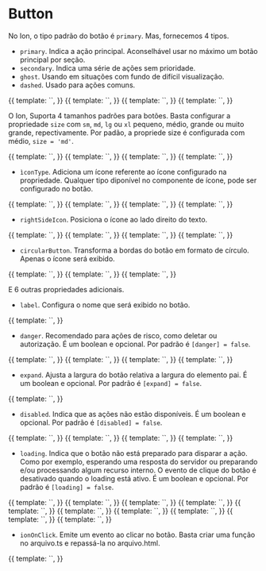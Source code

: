 
<Meta title="Ion/Buttons/button" component={ButtonComponent} />

# Button

No Ion, o tipo padrão do botão é `primary`. Mas, fornecemos 4 tipos.

- `primary`. Indica a ação principal. Aconselhável usar no máximo um botão principal por seção.
- `secondary`. Indica uma série de ações sem prioridade.
- `ghost`. Usando em situações com fundo de difícil visualização.
- `dashed`. Usado para ações comuns.

<Canvas>
  <Story
    name="type: primary"
    decorators={[
      moduleMetadata({
        declarations: [ButtonComponent, BadgeComponent],
        imports: [CommonModule, DropdownModule],
      }),
    ]}
  >
    {{
      template: `<ion-button label="Primary"></ion-button>`,
    }}
  </Story>
  <Story
    name="type: secondary"
    decorators={[
      moduleMetadata({
        declarations: [ButtonComponent, BadgeComponent],
        imports: [CommonModule, DropdownModule],
      }),
    ]}
  >
    {{
      template: `<ion-button label="Secondary" type="secondary"></ion-button>`,
    }}
  </Story>
  <Story
    name="type: ghost"
    decorators={[
      moduleMetadata({
        declarations: [ButtonComponent, BadgeComponent],
        imports: [CommonModule, DropdownModule],
      }),
    ]}
  >
    {{
      template: `<ion-button label="Ghost" type="ghost"></ion-button>`,
    }}
  </Story>
  <Story
    name="type: dashed"
    decorators={[
      moduleMetadata({
        declarations: [ButtonComponent, BadgeComponent],
        imports: [CommonModule, DropdownModule],
      }),
    ]}
  >
    {{
      template: `<ion-button label="Dashed" type="dashed"></ion-button>`,
    }}
  </Story>
</Canvas>

O Ion, Suporta 4 tamanhos padrões para botões. Basta configurar a propriedade `size` com `sm`, `md`, `lg` ou `xl` pequeno, médio, grande ou muito grande, repectivamente. Por padão, a propriede size é configurada com médio, `size = 'md'`.

<Canvas>
  <Story
    name="size: sm"
    decorators={[
      moduleMetadata({
        declarations: [ButtonComponent, BadgeComponent],
        imports: [CommonModule, DropdownModule],
      }),
    ]}
  >
    {{
      template: `<ion-button label="Small" size="sm"></ion-button>`,
    }}
  </Story>
  <Story
    name="size: md"
    decorators={[
      moduleMetadata({
        declarations: [ButtonComponent, BadgeComponent],
        imports: [CommonModule, DropdownModule],
      }),
    ]}
  >
    {{
      template: `<ion-button label="Medium"></ion-button>`,
    }}
  </Story>
  <Story
    name="size: lg"
    decorators={[
      moduleMetadata({
        declarations: [ButtonComponent, BadgeComponent],
        imports: [CommonModule, DropdownModule],
      }),
    ]}
  >
    {{
      template: `<ion-button label="Large" size="lg"></ion-button>`,
    }}
  </Story>
  <Story
    name="type: xl"
    decorators={[
      moduleMetadata({
        declarations: [ButtonComponent, BadgeComponent],
        imports: [CommonModule, DropdownModule],
      }),
    ]}
  >
    {{
      template: `<ion-button label="Extra-large" size="xl"></ion-button>`,
    }}
  </Story>
</Canvas>

- `ìconType`. Adiciona um ícone referente ao ícone configurado na propriedade. Qualquer tipo diponível no componente de ícone, pode ser configurado no botão.

<Canvas>
  <Story
    name="icontype"
    decorators={[
      moduleMetadata({
        declarations: [ButtonComponent, BadgeComponent],
        imports: [CommonModule, DropdownModule],
      }),
    ]}
  >
    {{
      template: `<ion-button iconType="pencil" tooltip="pencil" size="sm"></ion-button>`,
    }}
  </Story>
  <Story
    name="icontype in danger"
    decorators={[
      moduleMetadata({
        declarations: [ButtonComponent, BadgeComponent],
        imports: [CommonModule, DropdownModule],
      }),
    ]}
  >
    {{
      template: `<ion-button iconType="pencil" [danger]="true" tooltip="danger pencil" size="md"></ion-button>`,
    }}
  </Story>
  <Story
    name="iconetype: trash"
    decorators={[
      moduleMetadata({
        declarations: [ButtonComponent, BadgeComponent],
        imports: [CommonModule, DropdownModule],
      }),
    ]}
  >
    {{
      template: `<ion-button label="Deletar" iconType="trash" size="lg"></ion-button>`,
    }}
  </Story>
  <Story
    name="iconetype: trash danger"
    decorators={[
      moduleMetadata({
        declarations: [ButtonComponent, BadgeComponent],
        imports: [CommonModule, DropdownModule],
      }),
    ]}
  >
    {{
      template: `<ion-button label="Deletar" iconType="trash" [danger]="true" size="xl"></ion-button>`,
    }}
  </Story>
</Canvas>

- `rightSideIcon`. Posiciona o ícone ao lado direito do texto.

<Canvas>
  <Story
    name="rightSideIcon"
    decorators={[
      moduleMetadata({
        declarations: [ButtonComponent, BadgeComponent],
        imports: [CommonModule, DropdownModule],
      }),
    ]}
  >
    {{
      template: `<ion-button label="Editar" iconType="pencil" [rightSideIcon]="true"></ion-button>`,
    }}
  </Story>
  <Story
    name="rightSideIcon: trash danger"
    decorators={[
      moduleMetadata({
        declarations: [ButtonComponent, BadgeComponent],
        imports: [CommonModule, DropdownModule],
      }),
    ]}
  >
    {{
      template: `<ion-button label="Deletar" iconType="trash" [danger]="true" [rightSideIcon]="true"></ion-button>`,
    }}
  </Story>
</Canvas>

<Canvas>
  <Story
    name="with dropdown"
    decorators={[
      moduleMetadata({
        declarations: [ButtonComponent, BadgeComponent],
        imports: [CommonModule, DropdownModule],
      }),
    ]}
  >
    {{
      template: `<ion-button label="Primary" [options]="[{ label: 'option 1' }, {label: 'option 2'}]"></ion-button>`,
    }}
  </Story>
  <Story
    name="with dropdown : multiple choices"
    decorators={[
      moduleMetadata({
        declarations: [ButtonComponent, BadgeComponent],
        imports: [CommonModule, DropdownModule],
      }),
    ]}
  >
    {{
      template: `<ion-button label="Primary" [options]="[{ label: 'option 1' }, {label: 'option 2'}]" multiple="true"></ion-button>`,
    }}
  </Story>
</Canvas>

- `circularButton`. Transforma a bordas do botão em formato de círculo. Apenas o ícone será exibido.

<Canvas>
  <Story
    name="circularButton"
    decorators={[
      moduleMetadata({
        declarations: [ButtonComponent, BadgeComponent],
        imports: [CommonModule, DropdownModule],
      }),
    ]}
  >
    {{
      template: `<ion-button label="Editar" iconType="pencil" tooltip="pencil" [circularButton]="true"></ion-button>`,
    }}
  </Story>
  <Story
    name="circularButton: trash danger"
    decorators={[
      moduleMetadata({
        declarations: [ButtonComponent, BadgeComponent],
        imports: [CommonModule, DropdownModule],
      }),
    ]}
  >
    {{
      template: `<ion-button label="Deletar" iconType="trash" tooltip="trash" [danger]="true" [circularButton]="true"></ion-button>`,
    }}
  </Story>
  <Story
    name="circularButton: trash ghost"
    decorators={[
      moduleMetadata({
        declarations: [ButtonComponent, IonIconComponent],
        imports: [CommonModule],
      }),
    ]}
  >
    {{
      template: `<ion-button label="Deletar" iconType="close" type="ghost" [circularButton]="true"></ion-button>`,
    }}
  </Story>
</Canvas>

E 6 outras propriedades adicionais.

- `label`. Configura o nome que será exibido no botão.

<Canvas>
  <Story
    name="label: name button"
    decorators={[
      moduleMetadata({
        declarations: [ButtonComponent, BadgeComponent],
        imports: [CommonModule, DropdownModule],
      }),
    ]}
  >
    {{
      template: `<ion-button label="Nome do botão"></ion-button>`,
    }}
  </Story>
</Canvas>

- `danger`. Recomendado para ações de risco, como deletar ou autorização. É um boolean e opcional. Por padrão é `[danger] = false`.

<Canvas>
  <Story
    name="danger in primary button"
    decorators={[
      moduleMetadata({
        declarations: [ButtonComponent, BadgeComponent],
        imports: [CommonModule, DropdownModule],
      }),
    ]}
  >
    {{
      template: `<ion-button label="Primary" [danger]=true></ion-button>`,
    }}
  </Story>
  <Story
    name="danger in secondary button"
    decorators={[
      moduleMetadata({
        declarations: [ButtonComponent, BadgeComponent],
        imports: [CommonModule, DropdownModule],
      }),
    ]}
  >
    {{
      template: `<ion-button label="Secondary" type="secondary" [danger]=true></ion-button>`,
    }}
  </Story>
  <Story
    name="danger in ghost button"
    decorators={[
      moduleMetadata({
        declarations: [ButtonComponent, BadgeComponent],
        imports: [CommonModule, DropdownModule],
      }),
    ]}
  >
    {{
      template: `<ion-button label="Ghost" type="ghost" [danger]=true></ion-button>`,
    }}
  </Story>
  <Story
    name="danger in dashed button"
    decorators={[
      moduleMetadata({
        declarations: [ButtonComponent, BadgeComponent],
        imports: [CommonModule, DropdownModule],
      }),
    ]}
  >
    {{
      template: `<ion-button label="Dashed" type="dashed" [danger]=true></ion-button>`,
    }}
  </Story>
</Canvas>

- `expand`. Ajusta a largura do botão relativa a largura do elemento pai. É um boolean e opcional. Por padrão é `[expand] = false`.

<Canvas>
  <Story
    name="expand: true"
    decorators={[
      moduleMetadata({
        declarations: [ButtonComponent, BadgeComponent],
        imports: [CommonModule, DropdownModule],
      }),
    ]}
  >
    {{
      template: `<ion-button label="Primary" [expand]=true></ion-button>`,
    }}
  </Story>
</Canvas>

- `disabled`. Indica que as ações não estão disponíveis. É um boolean e opcional. Por padrão é `[disabled] = false`.

<Canvas>
  <Story
    name="disabled in primary button"
    decorators={[
      moduleMetadata({
        declarations: [ButtonComponent, BadgeComponent],
        imports: [CommonModule, DropdownModule],
      }),
    ]}
  >
    {{
      template: `<ion-button label="Primary" [disabled]=true></ion-button>`,
    }}
  </Story>
  <Story
    name="disabled in secondary button"
    decorators={[
      moduleMetadata({
        declarations: [ButtonComponent, BadgeComponent],
        imports: [CommonModule, DropdownModule],
      }),
    ]}
  >
    {{
      template: `<ion-button label="Secondary" type="secondary" [disabled]=true></ion-button>`,
    }}
  </Story>
  <Story
    name="disabled in ghost button"
    decorators={[
      moduleMetadata({
        declarations: [ButtonComponent, BadgeComponent],
        imports: [CommonModule, DropdownModule],
      }),
    ]}
  >
    {{
      template: `<ion-button label="Ghost" type="ghost" [disabled]=true></ion-button>`,
    }}
  </Story>
  <Story
    name="disabled in dashed button"
    decorators={[
      moduleMetadata({
        declarations: [ButtonComponent, BadgeComponent],
        imports: [CommonModule, DropdownModule],
      }),
    ]}
  >
    {{
      template: `<ion-button label="Dashed" type="dashed" [disabled]=true></ion-button>`,
    }}
  </Story>
</Canvas>

- `loading`. Indica que o botão não está preparado para disparar a ação. Como por exemplo, esperando uma resposta do servidor ou preparando e/ou processando algum recurso interno. O evento de clique do botão é desativado quando o loading está ativo. É um boolean e opcional. Por padrão é `[loading] = false`.

<Canvas>
  <Story
    name="Loading in primary button"
    decorators={[
      moduleMetadata({
        declarations: [ButtonComponent, BadgeComponent],
        imports: [CommonModule, DropdownModule],
      }),
    ]}
  >
    {{
      template: `<ion-button label="Primary" [loading]="true"></ion-button>`,
    }}
  </Story>
  <Story
    name="Loading in secondary button"
    decorators={[
      moduleMetadata({
        declarations: [ButtonComponent, BadgeComponent],
        imports: [CommonModule, DropdownModule],
      }),
    ]}
  >
    {{
      template: `<ion-button label="Secondary" type="secondary" [loading]="true"></ion-button>`,
    }}
  </Story>
  <Story
    name="Loading in ghost button"
    decorators={[
      moduleMetadata({
        declarations: [ButtonComponent, BadgeComponent],
        imports: [CommonModule, DropdownModule],
      }),
    ]}
  >
    {{
      template: `<ion-button label="Ghost" type="ghost" [loading]="true"></ion-button>`,
    }}
  </Story>
  <Story
    name="Loading in dashed button"
    decorators={[
      moduleMetadata({
        declarations: [ButtonComponent, BadgeComponent],
        imports: [CommonModule, DropdownModule],
      }),
    ]}
  >
    {{
      template: `<ion-button label="Dashed" type="dashed" [loading]="true"></ion-button>`,
    }}
  </Story>
  <Story
    name="Loading in primary danger"
    decorators={[
      moduleMetadata({
        declarations: [ButtonComponent, BadgeComponent],
        imports: [CommonModule, DropdownModule],
      }),
    ]}
  >
    {{
      template: `<ion-button label="Primary" [danger]="true" [loading]="true"></ion-button>`,
    }}
  </Story>
  <Story
    name="Loading in primary disabled button"
    decorators={[
      moduleMetadata({
        declarations: [ButtonComponent, BadgeComponent],
        imports: [CommonModule, DropdownModule],
      }),
    ]}
  >
    {{
      template: `<ion-button label="Primary" [disabled]="true" [loading]="true"></ion-button>`,
    }}
  </Story>
  <Story
    name="Loading in secondary disabled button"
    decorators={[
      moduleMetadata({
        declarations: [ButtonComponent, BadgeComponent],
        imports: [CommonModule, DropdownModule],
      }),
    ]}
  >
    {{
      template: `<ion-button label="Secondary" type="secondary" [disabled]="true" [loading]="true"></ion-button>`,
    }}
  </Story>
  <Story
    name="Loading in ghost disabled button"
    decorators={[
      moduleMetadata({
        declarations: [ButtonComponent, BadgeComponent],
        imports: [CommonModule, DropdownModule],
      }),
    ]}
  >
    {{
      template: `<ion-button label="Ghost" type="ghost" [disabled]="true" [loading]="true"></ion-button>`,
    }}
  </Story>
  <Story
    name="Loading in dashed disabled button"
    decorators={[
      moduleMetadata({
        declarations: [ButtonComponent, BadgeComponent],
        imports: [CommonModule, DropdownModule],
      }),
    ]}
  >
    {{
      template: `<ion-button label="Dashed" type="dashed" [disabled]="true" [loading]="true"></ion-button>`,
    }}
  </Story>
  <Story
    name="Loading in secondary danger disabled button"
    decorators={[
      moduleMetadata({
        declarations: [ButtonComponent, BadgeComponent],
        imports: [CommonModule, DropdownModule],
      }),
    ]}
  >
    {{
      template: `<ion-button label="Primary" type="secondary" [danger]="true" [disabled]="true" [loading]="true"></ion-button>`,
    }}
  </Story>
</Canvas>

- `ionOnClick`. Emite um evento ao clicar no botão. Basta criar uma função no arquivo.ts e repassá-la no arquivo.html.

<Canvas>
  <Story
    name="ionOnClick"
    decorators={[
      moduleMetadata({
        declarations: [ButtonComponent, BadgeComponent],
        imports: [CommonModule, DropdownModule],
      }),
    ]}
  >
    {{
      template: `<ion-button label="Primary" (ionOnClick)="passAFunctionHere()"></ion-button>`,
    }}
  </Story>
</Canvas>
